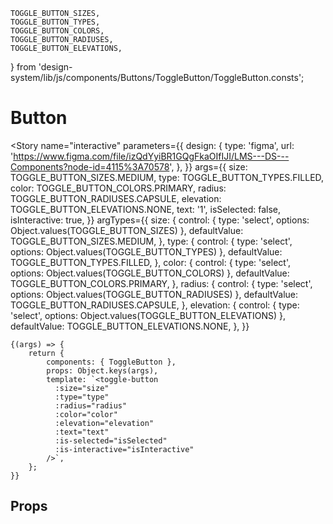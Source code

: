 
	TOGGLE_BUTTON_SIZES,
	TOGGLE_BUTTON_TYPES,
	TOGGLE_BUTTON_COLORS,
	TOGGLE_BUTTON_RADIUSES,
	TOGGLE_BUTTON_ELEVATIONS,
} from 'design-system/lib/js/components/Buttons/ToggleButton/ToggleButton.consts';

<Meta title="components/Buttons/ToggleButton" component={ToggleButton} />

# Button


<Story
	name="interactive"
	parameters={{
		design: {
			type: 'figma',
			url: 'https://www.figma.com/file/izQdYyiBR1GQgFkaOIfIJI/LMS---DS---Components?node-id=4115%3A70578',
		},
	}}
	args={{
		size: TOGGLE_BUTTON_SIZES.MEDIUM,
		type: TOGGLE_BUTTON_TYPES.FILLED,
		color: TOGGLE_BUTTON_COLORS.PRIMARY,
		radius: TOGGLE_BUTTON_RADIUSES.CAPSULE,
		elevation: TOGGLE_BUTTON_ELEVATIONS.NONE,
		text: '1',
		isSelected: false,
		isInteractive: true,
	}}
	argTypes={{
		size: {
			control: { type: 'select', options: Object.values(TOGGLE_BUTTON_SIZES) },
			defaultValue: TOGGLE_BUTTON_SIZES.MEDIUM,
		},
		type: {
			control: { type: 'select', options: Object.values(TOGGLE_BUTTON_TYPES) },
			defaultValue: TOGGLE_BUTTON_TYPES.FILLED,
		},
		color: {
			control: { type: 'select', options: Object.values(TOGGLE_BUTTON_COLORS) },
			defaultValue: TOGGLE_BUTTON_COLORS.PRIMARY,
		},
		radius: {
			control: { type: 'select', options: Object.values(TOGGLE_BUTTON_RADIUSES) },
			defaultValue: TOGGLE_BUTTON_RADIUSES.CAPSULE,
		},
		elevation: {
			control: { type: 'select', options: Object.values(TOGGLE_BUTTON_ELEVATIONS) },
			defaultValue: TOGGLE_BUTTON_ELEVATIONS.NONE,
		},
	}}
>
	{(args) => {
		return {
			components: { ToggleButton },
			props: Object.keys(args),
			template: `<toggle-button
			  :size="size"
			  :type="type"
			  :radius="radius"
			  :color="color"
			  :elevation="elevation"
			  :text="text"
			  :is-selected="isSelected"
			  :is-interactive="isInteractive"
			/>`,
		};
	}}
</Story>

## Props

<Props of={ToggleButton} />
